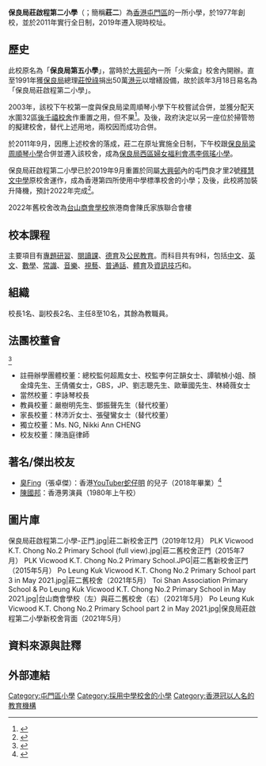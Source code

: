 {{Missing information|1=歷史、成立與建造過程|time=2019-12-13T16:43:02+00:00}}
{{Infobox_School
| name = 保良局莊啟程第二小學<br/>{{lang|en|Po Leung Kuk Vicwood K.T. Chong No.2 Primary School}}
| nickname = 莊二
| image = PLK Vicwood K T Chong No.2 Primary School 202106.jpg
| caption = 保良局莊啟程第二小學新校舍正面（2021年5月）
| motto = 愛、敬、勤、誠
| established = 1977年
| type = [[津貼全日男女小學|津貼全日男女小學]]
| language = [[粵語|粵語]]為主，亦包括[[普通話|普通話]]
| school_sponsoring_body = [[保良局|保良局]]
| district = [[屯門區|屯門區]]
| superintendent = 李何芷韻女士
| principal = 李詠琴先生
| vice_principal = 陳達禮先生<br/>鄧振聲先生
| faculty = 54人
| students = 約800人
| area = 
| religion = 
| location = {{HKG}}[[新界|新界]][[屯門區|屯門區]][[大興_(香港)|大興]]良才里2號<br>（原[[釋慧文中學|釋慧文中學]]校舍）
| magazine = 
| mail = 
| website = {{url|http://www.plkvktc2.edu.hk/}}
| telephone = {{tel|852|24621 722}}
| fax = {{tel|852|2462 7901}}
| lastupdate = 2020-12-14
}}

'''保良局莊啟程第二小學'''（{{lang-en|Po Leung Kuk Vicwood K.T. Chong No.2 Primary School}}；簡稱'''莊二'''）為[[香港|香港]][[屯門區|屯門區]]的一所小學，於1977年創校，並於2011年實行全日制，2019年遷入現時校址。

==歷史==
此校原名為「'''保良局第五小學'''」，當時於[[大興邨|大興邨]]內一所「火柴盒」校舍內開辦。直至1991年獲[[保良局|保良局]]總理[[莊悅祿|莊悅祿]]捐出50萬[[港元|港元]]以增繕設備，故於該年3月18日易名為「保良局莊啟程第二小學」。

2003年，該校下午校第一度與保良局梁周順琴小學下午校嘗試合併，並獲分配天水圍32區[[後千禧校舍|後千禧校舍]]作重置之用，但不果<ref>{{Cite web |url=https://www.edb.gov.hk/attachment/tc/sch-admin/sch-premises-info/allocation-of-sch/sae-result/result03_wd.pdf |title=教育局-2003年校舍分配工作分配結果 |accessdate=2019-12-14 |archive-date=2019-10-19 |archive-url=https://web.archive.org/web/20191019151958/https://www.edb.gov.hk/attachment/tc/sch-admin/sch-premises-info/allocation-of-sch/sae-result/result03_wd.pdf |dead-url=no }}</ref>。及後，政府決定以另一座位於掃管笏的擬建校舍，替代上述用地，兩校因而成功合併。

於2011年9月，因應上述校舍的落成，莊二在原址實施全日制，下午校跟[[保良局梁周順琴小學|保良局梁周順琴小學]]合併並遷入該校舍，成為[[保良局西區婦女福利會馮李佩瑤小學|保良局西區婦女福利會馮李佩瑤小學]]。

保良局莊啟程第二小學已於2019年9月重置於同屬[[大興邨|大興邨]]內的屯門良才里2號[[釋慧文中學|釋慧文中學]]原校舍運作，成為香港第四所使用中學標準校舍的小學；及後，此校將加裝升降機，預計2022年完成<ref>{{Cite web |url=https://www.legco.gov.hk/yr18-19/chinese/fc/pwsc/papers/pwsc20190130pwsc-102-2-c.pdf |title=教育局就前釋慧文中學翻新工程作出的書面回應 |accessdate=2019-12-14 |archive-date=2019-10-31 |archive-url=https://web.archive.org/web/20191031174842/https://www.legco.gov.hk/yr18-19/chinese/fc/pwsc/papers/pwsc20190130pwsc-102-2-c.pdf |dead-url=no }}</ref>。

2022年舊校舍改為[[台山商會學校|台山商會學校]]旅港商會陳氏家族聯合會樓

==校本課程==
主要項目有[[專題研習|專題研習]]、[[閱讀課|閱讀課]]、[[德育|德育]]及[[公民教育|公民教育]]。而科目共有9科，包括[[中文|中文]]、[[英文|英文]]、[[數學|數學]]、[[常識|常識]]、[[音樂|音樂]]、[[視藝|視藝]]、[[普通話|普通話]]、[[體育|體育]]及[[資訊科技|資訊技巧]]和。

==組織==
校長1名、副校長2名、主任8至10名，其餘為教職員。

==法團校董會==
<ref>{{Cite web |url=https://www.plkvktc2.edu.hk/CustomPage/openInIFrame.aspx?ct=customPage&webPageId=15&nnnid=53 |title=保良局莊啟程第二小學-校董會 |accessdate=2019-12-14 |archive-date=2019-08-13 |archive-url=https://web.archive.org/web/20190813005009/http://www.plkvktc2.edu.hk/CustomPage/openInIFrame.aspx?ct=customPage&webPageId=15&nnnid=53 |dead-url=no }}</ref>
* 註冊辦學團體校董：總校監何超鳳女士、校監李何芷韻女士、譚毓楨小姐、顏金煒先生、王倩儀女士，GBS，JP、劉志聰先生、歐華國先生、林綺薇女士
* 當然校董：李詠琴校長
* 教員校董：嚴樹明先生、鄧振聲先生（替代校董）
* 家長校董：林沛沂女士、張璧鸞女士（替代校董）
* 獨立校董：Ms. NG, Nikki Ann CHENG
* 校友校董：陳浩庭律師

==著名/傑出校友==
*[[臭Fing|臭Fing]]（張卓傑）：香港[[YouTuber|YouTuber]][https://www.youtube.com/channel/UCeA3o-jDtYGVcWjfT1yt6yQ 蛇仔明] {{Wayback|url=https://www.youtube.com/channel/UCeA3o-jDtYGVcWjfT1yt6yQ |date=20210709185729 }}的兒子（2018年畢業）<ref>{{cite web |url= https://www.youtube.com/watch?v=GR_DluJX1YM |title= 臭Fing介紹：保良局莊啟程小學 2017-2018年度學生文集 (2018-08-26) 同場加映・真係畢業證書 |date= 2018-10-16 |website= YouTube |publisher= 蛇仔明 |accessdate= 2021-07-02 |archive-date= 2021-07-09 |archive-url= https://web.archive.org/web/20210709184318/https://www.youtube.com/watch?v=GR_DluJX1YM |dead-url= no }}</ref>
*[[陳國邦|陳國邦]]：香港男演員（1980年上午校）

==圖片庫==
<gallery>
保良局莊啟程第二小學-正門.jpg|莊二新校舍正門（2019年12月）
PLK Vicwood K.T. Chong No.2 Primary School (full view).jpg|莊二舊校舍正門（2015年7月）
PLK Vicwood K.T. Chong No.2 Primary School.JPG|莊二舊新校舍正門（2015年5月）
Po Leung Kuk Vicwood K.T. Chong No.2 Primary School part 3 in May 2021.jpg|莊二舊校舍（2021年5月）
Toi Shan Association Primary School & Po Leung Kuk Vicwood K.T. Chong No.2 Primary School in May 2021.jpg|台山商會學校（左）與莊二舊校舍（右）（2021年5月）
Po Leung Kuk Vicwood K.T. Chong No.2 Primary School part 2 in May 2021.jpg|保良局莊啟程第二小學新校舍背面（2021年5月）
</gallery>

==資料來源與註釋==
{{reflist}}
{{noteFoot}}

==外部連結==
{{commonscat|Po Leung Kuk Vicwood K.T. Chong No.2 Primary School}}

{{保良局學校}}
[[Category:屯門區小學|Category:屯門區小學]]
[[Category:採用中學校舍的小學|Category:採用中學校舍的小學]]
[[Category:香港冠以人名的教育機構|Category:香港冠以人名的教育機構]]